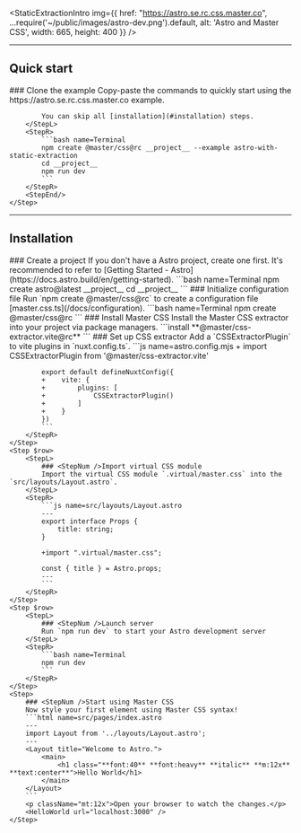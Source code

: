 
<StaticExtractionIntro img={{
    href: "https://astro.se.rc.css.master.co",
    ...require('~/public/images/astro-dev.png').default,
    alt: 'Astro and Master CSS',
    width: 665, height: 400 }} />

---

## Quick start
<StepSection>
    <Step $row>
        <StepL>
            ### <StepNum />Clone the example
            Copy-paste the commands to quickly start using the https://astro.se.rc.css.master.co example.

            You can skip all [installation](#installation) steps.
        </StepL>
        <StepR>
            ```bash name=Terminal
            npm create @master/css@rc __project__ --example astro-with-static-extraction
            cd __project__
            npm run dev
            ```
        </StepR>
        <StepEnd/>
    </Step>
</StepSection>

---

## Installation

<StepSection>
    <Step $row>
        <StepL>
            ### <StepNum />Create a project
            If you don't have a Astro project, create one first. It's recommended to refer to [Getting Started - Astro](https://docs.astro.build/en/getting-started).
        </StepL>
        <StepR>
            ```bash name=Terminal
            npm create astro@latest __project__
            cd __project__
            ```
        </StepR>
    </Step>
    <Step $row>
        <StepL>
            ### <StepNum />Initialize configuration file
            Run `npm create @master/css@rc` to create a configuration file [master.css.ts](/docs/configuration).
        </StepL>
        <StepR>
            ```bash name=Terminal
            npm create @master/css@rc
            ```
        </StepR>
    </Step>
    <Step $row>
        <StepL>
            ### <StepNum />Install Master CSS
            Install the Master CSS extractor into your project via package managers.
        </StepL>
        <StepR>
            ```install
            **@master/css-extractor.vite@rc**
            ```
        </StepR>
    </Step>
    <Step $row>
        <StepL>
            ### <StepNum />Set up CSS extractor
            Add a `CSSExtractorPlugin` to vite plugins in `nuxt.config.ts`.
        </StepL>
        <StepR>
            ```js name=astro.config.mjs
            + import CSSExtractorPlugin from '@master/css-extractor.vite'

            export default defineNuxtConfig({
            +    vite: {
            +        plugins: [
            +            CSSExtractorPlugin()
            +        ]
            +    }
            })
            ```
        </StepR>
    </Step>
    <Step $row>
        <StepL>
            ### <StepNum />Import virtual CSS module
            Import the virtual CSS module `.virtual/master.css` into the `src/layouts/Layout.astro`.
        </StepL>
        <StepR>
            ```js name=src/layouts/Layout.astro
            ---
            export interface Props {
                title: string;
            }

            +import ".virtual/master.css";

            const { title } = Astro.props;
            ---
            ```
        </StepR>
    </Step>
    <Step $row>
        <StepL>
            ### <StepNum />Launch server
            Run `npm run dev` to start your Astro development server
        </StepL>
        <StepR>
            ```bash name=Terminal
            npm run dev
            ```
        </StepR>
    </Step>
    <Step>
        ### <StepNum />Start using Master CSS
        Now style your first element using Master CSS syntax!
        ```html name=src/pages/index.astro
        ---
        import Layout from '../layouts/Layout.astro';
        ---
        <Layout title="Welcome to Astro.">
            <main>
                <h1 class="**font:40** **font:heavy** **italic** **m:12x** **text:center**">Hello World</h1>
            </main>
        </Layout>
        ```
        <p className="mt:12x">Open your browser to watch the changes.</p>
        <HelloWorld url="localhost:3000" />
    </Step>
</StepSection>
